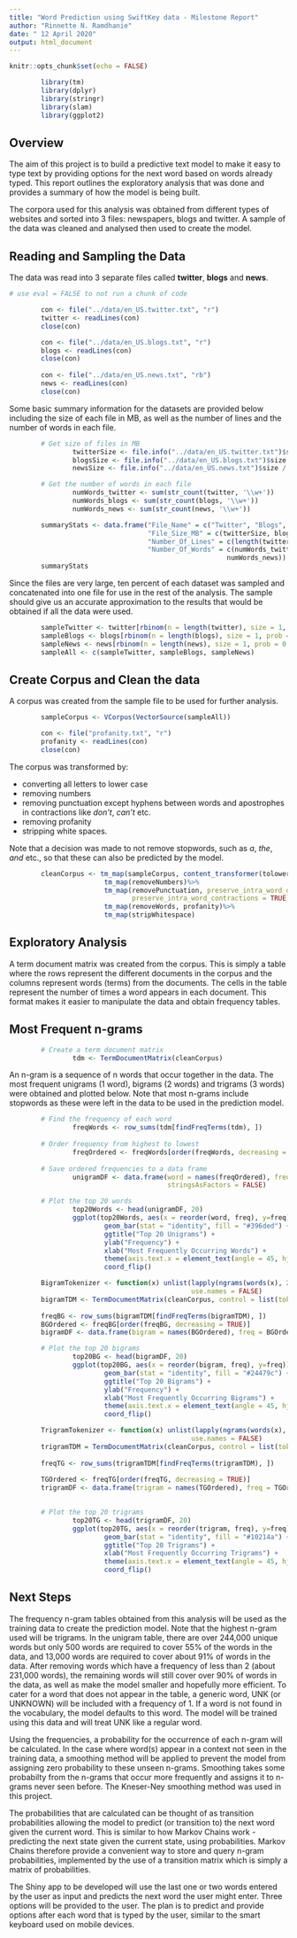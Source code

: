 ```yaml
---
title: "Word Prediction using SwiftKey data - Milestone Report"
author: "Rinnette N. Ramdhanie"
date: " 12 April 2020"
output: html_document
---
```


```r
knitr::opts_chunk$set(echo = FALSE)
```

```r
        library(tm)
        library(dplyr)
        library(stringr)
        library(slam)
        library(ggplot2)
```

## Overview
The aim of this project is to build a predictive text model to make it easy to type text by providing options for the next word based on words already typed.  This report outlines the exploratory analysis that was done and provides a summary of how the model is being built.

The corpora used for this analysis was obtained from different types of websites and sorted into 3 files: newspapers, blogs and twitter. A sample of the data was cleaned and analysed then used to create the model.


## Reading and Sampling the Data
The data was read into 3 separate files called **twitter**, **blogs** and **news**.

```r
# use eval = FALSE to not run a chunk of code

        con <- file("../data/en_US.twitter.txt", "r")
        twitter <- readLines(con)
        close(con)

        con <- file("../data/en_US.blogs.txt", "r")
        blogs <- readLines(con)
        close(con)
        
        con <- file("../data/en_US.news.txt", "rb")
        news <- readLines(con)
        close(con)
```

Some basic summary information for the datasets are provided below including the size of each file in MB, as well as the number of lines and the number of words in each file.

```r
        # Get size of files in MB
                twitterSize <- file.info("../data/en_US.twitter.txt")$size / 1000000
                blogsSize <- file.info("../data/en_US.blogs.txt")$size / 1000000
                newsSize <- file.info("../data/en_US.news.txt")$size / 1000000

        # Get the number of words in each file
                numWords_twitter <- sum(str_count(twitter, '\\w+'))
                numWords_blogs <- sum(str_count(blogs, '\\w+'))
                numWords_news <- sum(str_count(news, '\\w+'))

        summaryStats <- data.frame("File_Name" = c("Twitter", "Blogs", "News"),
                                   "File_Size_MB" = c(twitterSize, blogsSize, newsSize),
                                   "Number_Of_Lines" = c(length(twitter), length(blogs), length(news)),
                                   "Number_Of_Words" = c(numWords_twitter, numWords_blogs, 
                                                       numWords_news))
        summaryStats
```

Since the files are very large, ten percent of each dataset was sampled and concatenated into one file for use in the rest of the analysis.  The sample should give us an accurate approximation to the results that would be obtained if all the data were used.

```r

        sampleTwitter <- twitter[rbinom(n = length(twitter), size = 1, prob = 0.1) == 1]
        sampleBlogs <- blogs[rbinom(n = length(blogs), size = 1, prob = 0.1) == 1]
        sampleNews <- news[rbinom(n = length(news), size = 1, prob = 0.1) == 1]
        sampleAll <- c(sampleTwitter, sampleBlogs, sampleNews)
```
     

## Create Corpus and Clean the data

A corpus was created from the sample file to be used for further analysis.

```r
        sampleCorpus <- VCorpus(VectorSource(sampleAll))
```

```r
        con <- file("profanity.txt", "r")
        profanity <- readLines(con)
        close(con)
```


The corpus was transformed by:

- converting all letters to lower case
- removing numbers
- removing punctuation except hyphens between words and apostrophes in contractions like *don't*, *can't* etc.  
- removing profanity
- stripping white spaces. 

Note that a decision was made to not remove stopwords, such as *a*, *the*, *and* etc., so that these can also be predicted by the model.


```r
        cleanCorpus <- tm_map(sampleCorpus, content_transformer(tolower))%>%
                        tm_map(removeNumbers)%>%
                        tm_map(removePunctuation, preserve_intra_word_dashes = TRUE, 
                               preserve_intra_word_contractions = TRUE)%>%
                        tm_map(removeWords, profanity)%>%
                        tm_map(stripWhitespace)
```

## Exploratory Analysis

A term document matrix was created from the corpus.  This is simply a table where the rows represent the different documents in the corpus and the columns represent words (terms) from the documents.  The cells in the table represent the number of times a word appears in each document.  This format makes it easier to manipulate the data and obtain frequency tables.

## Most Frequent n-grams

```r
        # Create a term document matrix
                tdm <- TermDocumentMatrix(cleanCorpus)
```

An n-gram is a sequence of n words that occur together in the data. The most frequent unigrams (1 word), bigrams (2 words) and trigrams (3 words) were obtained and plotted below. Note that most n-grams include stopwords as these were left in the data to be used in the prediction model.

```r

        # Find the frequency of each word
                freqWords <- row_sums(tdm[findFreqTerms(tdm), ])
                
        # Order frequency from highest to lowest
                freqOrdered <- freqWords[order(freqWords, decreasing = TRUE)]
                
        # Save ordered frequencies to a data frame
                unigramDF <- data.frame(word = names(freqOrdered), freq = freqOrdered, 
                                        stringsAsFactors = FALSE)

```

```r
        # Plot the top 20 words
                top20Words <- head(unigramDF, 20)
                ggplot(top20Words, aes(x = reorder(word, freq), y=freq)) +
                        geom_bar(stat = "identity", fill = "#396ded") +
                        ggtitle("Top 20 Unigrams") +
                        ylab("Frequency") +
                        xlab("Most Frequently Occurring Words") +
                        theme(axis.text.x = element_text(angle = 45, hjust = 1)) +
                        coord_flip()
```

```r
        BigramTokenizer <- function(x) unlist(lapply(ngrams(words(x), 2), paste, collapse = " "),
                                              use.names = FALSE)
        bigramTDM <- TermDocumentMatrix(cleanCorpus, control = list(tokenize = BigramTokenizer))
        
        freqBG <- row_sums(bigramTDM[findFreqTerms(bigramTDM), ])
        BGOrdered <- freqBG[order(freqBG, decreasing = TRUE)]
        bigramDF <- data.frame(bigram = names(BGOrdered), freq = BGOrdered, stringsAsFactors = FALSE)
```

```r
        # Plot the top 20 bigrams
                top20BG <- head(bigramDF, 20)
                ggplot(top20BG, aes(x = reorder(bigram, freq), y=freq)) +
                        geom_bar(stat = "identity", fill = "#24479c") +
                        ggtitle("Top 20 Bigrams") +
                        ylab("Frequency") +
                        xlab("Most Frequently Occurring Bigrams") +
                        theme(axis.text.x = element_text(angle = 45, hjust = 1)) +
                        coord_flip()
```

```r
        TrigramTokenizer <- function(x) unlist(lapply(ngrams(words(x), 3), paste, collapse = " "),
                                              use.names = FALSE)
        trigramTDM = TermDocumentMatrix(cleanCorpus, control = list(tokenize = TrigramTokenizer))
        
        freqTG <- row_sums(trigramTDM[findFreqTerms(trigramTDM), ])
        
        TGOrdered <- freqTG[order(freqTG, decreasing = TRUE)]
        trigramDF <- data.frame(trigram = names(TGOrdered), freq = TGOrdered, stringsAsFactors = FALSE)
        
```

```r
        # Plot the top 20 trigrams
                top20TG <- head(trigramDF, 20)
                ggplot(top20TG, aes(x = reorder(trigram, freq), y=freq)) +
                        geom_bar(stat = "identity", fill = "#10214a") +
                        ggtitle("Top 20 Trigrams") +
                        xlab("Most Frequently Occurring Trigrams") +
                        theme(axis.text.x = element_text(angle = 45, hjust = 1)) +
                        coord_flip()
```

## Next Steps
The frequency n-gram tables obtained from this analysis will be used as the training data to create the prediction model.  Note that the highest n-gram used will be trigrams.  In the unigram table, there are over 244,000 unique words but only 500 words are required to cover 55% of the words in the data, and 13,000 words are required to cover about 91% of words in the data. After removing words which have a frequency of less than 2 (about 231,000 words), the remaining words will still cover over 90% of words in the data, as well as make the model smaller and hopefully more efficient.  To cater for a word that does not appear in the table, a generic word, UNK (or UNKNOWN) will be included with a frequency of 1. If a word is not found in the vocabulary, the model defaults to this word.  The model will be trained using this data and will treat UNK like a regular word.

Using the frequencies, a probability for the occurrence of each n-gram will be calculated.  In the case where word(s) appear in a context not seen in the training data, a smoothing method will be applied to prevent the model from assigning zero probability to these unseen n-grams.  Smoothing takes some probabilty from the n-grams that occur more frequently and assigns it to n-grams never seen before.  The Kneser-Ney smoothing method was used in this project.

The probabilities that are calculated can be thought of as transition probabilities allowing the model to predict (or transition to) the next word given the current word.  This is similar to how Markov Chains work - predicting the next state given the current state, using probabilities.  Markov Chains therefore provide a convenient way to store and query n-gram probabilities, implemented by the use of a transition matrix which is simply a matrix of probabilities.

The Shiny app to be developed will use the last one or two words entered by the user as input and predicts the next word the user might enter.  Three options will be provided to the user.  The plan is to predict and provide options after each word that is typed by the user, similar to the smart keyboard used on mobile devices. 
